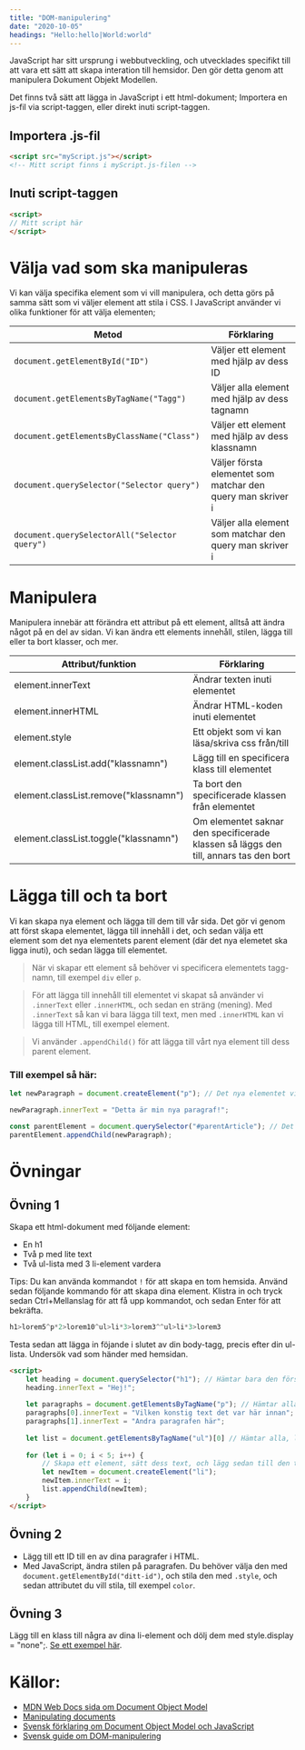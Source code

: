 ```yaml
---
title: "DOM-manipulering"
date: "2020-10-05"
headings: "Hello:hello|World:world"
---
```


JavaScript har sitt ursprung i webbutveckling, och utvecklades specifikt till att vara ett sätt att skapa interation till hemsidor. Den gör detta genom att manipulera Dokument Objekt Modellen.

Det finns två sätt att lägga in JavaScript i ett html-dokument; Importera en js-fil via script-taggen, eller direkt inuti script-taggen.

## Importera .js-fil

```html
<script src="myScript.js"></script>
<!-- Mitt script finns i myScript.js-filen -->
```

## Inuti script-taggen

```html
<script>
// Mitt script här
</script>
```

# Välja vad som ska manipuleras

Vi kan välja specifika element som vi vill manipulera, och detta görs på samma sätt som vi väljer element att stila i CSS. I JavaScript använder vi olika funktioner för att välja elementen;

| Metod                                         | Förklaring                                                  |
| --------------------------------------------- | ----------------------------------------------------------- |
| `document.getElementById("ID")`               | Väljer ett element med hjälp av dess ID                     |
| `document.getElementsByTagName("Tagg")`       | Väljer alla element med hjälp av dess tagnamn               |
| `document.getElementsByClassName("Class")`    | Väljer ett element med hjälp av dess klassnamn              |
| `document.querySelector("Selector query")`    | Väljer första elementet som matchar den query man skriver i |
| `document.querySelectorAll("Selector query")` | Väljer alla element som matchar den query man skriver i     |

# Manipulera

Manipulera innebär att förändra ett attribut på ett element, alltså att ändra något på en del av sidan. Vi kan ändra ett elements innehåll, stilen, lägga till eller ta bort klasser, och mer.

| Attribut/funktion                     | Förklaring                                                                           |
| ------------------------------------- | ------------------------------------------------------------------------------------ |
| element.innerText                     | Ändrar texten inuti elementet                                                        |
| element.innerHTML                     | Ändrar HTML-koden inuti elementet                                                    |
| element.style                         | Ett objekt som vi kan läsa/skriva css från/till                                      |
| element.classList.add("klassnamn")    | Lägg till en specificera klass till elementet                                        |
| element.classList.remove("klassnamn") | Ta bort den specificerade klassen från elementet                                     |
| element.classList.toggle("klassnamn") | Om elementet saknar den specificerade klassen så läggs den till, annars tas den bort |

# Lägga till och ta bort

Vi kan skapa nya element och lägga till dem till vår sida. Det gör vi genom att först skapa elementet, lägga till innehåll i det, och sedan välja ett element som det nya elementets parent element (där det nya elemetet ska ligga inuti), och sedan lägga till elementet.

> När vi skapar ett element så behöver vi specificera elementets tagg-namn, till exempel `div` eller `p`.

> För att lägga till innehåll till elementet vi skapat så använder vi `.innerText` eller `.innerHTML`, och sedan en sträng (mening). Med `.innerText` så kan vi bara lägga till text, men med `.innerHTML` kan vi lägga till HTML, till exempel element.

> Vi använder `.appendChild()` för att lägga till vårt nya element till dess parent element.

### Till exempel så här:

```javascript
let newParagraph = document.createElement("p"); // Det nya elementet vi skapar

newParagraph.innerText = "Detta är min nya paragraf!";

const parentElement = document.querySelector("#parentArticle"); // Det element vi vill lägga det nya elementet i
parentElement.appendChild(newParagraph);
```

# Övningar

## Övning 1

Skapa ett html-dokument med följande element:
- En h1
- Två p med lite text
- Två ul-lista med 3 li-element vardera

Tips: Du kan använda kommandot `!` för att skapa en tom hemsida.
Använd sedan följande kommando för att skapa dina element. Klistra in och tryck sedan
Ctrl+Mellanslag för att få upp kommandot, och sedan Enter för att bekräfta.

```javascript
h1>lorem5^p*2>lorem10^ul>li*3>lorem3^^ul>li*3>lorem3
```

Testa sedan att lägga in föjande i slutet av din body-tagg, precis efter din ul-lista. Undersök vad som
händer med hemsidan.

```html
<script>
    let heading = document.querySelector("h1"); // Hämtar bara den första matchningen
    heading.innerText = "Hej!";
    
    let paragraphs = document.getElementsByTagName("p"); // Hämtar alla och lägger in dem i en arr
    paragraphs[0].innerText = "Vilken konstig text det var här innan";
    paragraphs[1].innerText = "Andra paragrafen här";
    
    let list = document.getElementsByTagName("ul")[0] // Hämtar alla, lägger in dem i en array, o
    
    for (let i = 0; i < 5; i++) {
        // Skapa ett element, sätt dess text, och lägg sedan till den till list
        let newItem = document.createElement("li");
        newItem.innerText = i;
        list.appendChild(newItem);
    }
</script>
```

## Övning 2

- Lägg till ett ID till en av dina paragrafer i HTML.
- Med JavaScript, ändra stilen på paragrafen. Du behöver välja den med `document.getElementById("ditt-id")`, och stila den med `.style`, och sedan attributet du vill stila, till exempel `color`.

## Övning 3

Lägg till en klass till några av dina li-element och dölj dem med style.display = "none";. [Se ett
exempel här](http://htmlhunden.se/dist/04-05-js-dom.html).

# Källor:
- [MDN Web Docs sida om Document Object Model](https://developer.mozilla.org/en-US/docs/Web/API/Document_Object_Model/Introduction)
- [Manipulating documents](https://developer.mozilla.org/en-US/docs/Learn/JavaScript/Client-side_web_APIs/Manipulating_documents)
- [Svensk förklaring om Document Object Model och JavaScript](http://htmlhunden.se/dist/04-05-js-dom.html)
- [Svensk guide om DOM-manipulering](https://dbwebb.se/guide/javascript1/html_dom)

